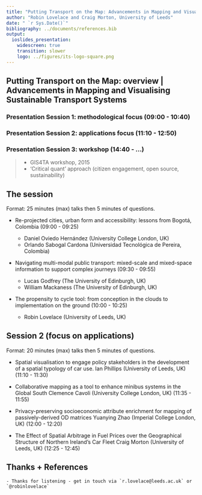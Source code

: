 ```yaml
---
title: "Putting Transport on the Map: Advancements in Mapping and Visualising Transport Systems"
author: "Robin Lovelace and Craig Morton, University of Leeds"
date: " `r Sys.Date()`"
bibliography: ../documents/references.bib
output:
  ioslides_presentation:
    widescreen: true
    transition: slower
    logo: ../figures/its-logo-square.png
---
```


## Putting Transport on the Map: overview | Advancements in Mapping and Visualising Sustainable Transport Systems

### Presentation Session 1: methodological focus (09:00 - 10:40)

### Presentation Session 2: applications focus (11:10 - 12:50)
### Presentation Session 3: workshop (14:40 - ...)

> - GIS4TA workshop, 2015
> - 'Critical quant' approach (citizen engagement, open source, sustainability)

## The session

Format: 25 minutes (max) talks then 5 minutes of questions.

- Re-projected cities, urban form and accessibility: lessons from Bogotá, Colombia (09:00 - 09:25)

    - Daniel Oviedo Hernández (University College London, UK)
    - Orlando Sabogal Cardona (Universidad Tecnológica de Pereira, Colombia)

- Navigating multi-modal public transport: mixed-scale and mixed-space information to support complex journeys (09:30 - 09:55)

    - Lucas Godfrey (The University of Edinburgh, UK)
    - William Mackaness (The University of Edinburgh, UK)

- The propensity to cycle tool: from conception in the clouds to implementation on the ground (10:00 - 10:25)

    - Robin Lovelace (University of Leeds, UK)

## Session 2 (focus on applications)

Format: 20 minutes (max) talks then 5 minutes of questions.

-  Spatial visualisation to engage policy stakeholders in the development of a spatial typology of car use.
Ian Phillips (University of Leeds, UK) (11:10 - 11:30)

- Collaborative mapping as a tool to enhance minibus systems in the Global South
Clemence Cavoli (University College London, UK) (11:35 - 11:55)

-  Privacy-preserving socioeconomic attribute enrichment for mapping of passively-derived OD matrices
Yuanying Zhao (Imperial College London, UK) (12:00 - 12:20)

- The Effect of Spatial Arbitrage in Fuel Prices over the Geographical Structure of Northern Ireland’s Car Fleet
Craig Morton (University of Leeds, UK) (12:25 - 12:45)

## Thanks + References

    - Thanks for listening - get in touch via `r.lovelace@leeds.ac.uk` or `@robinlovelace`

